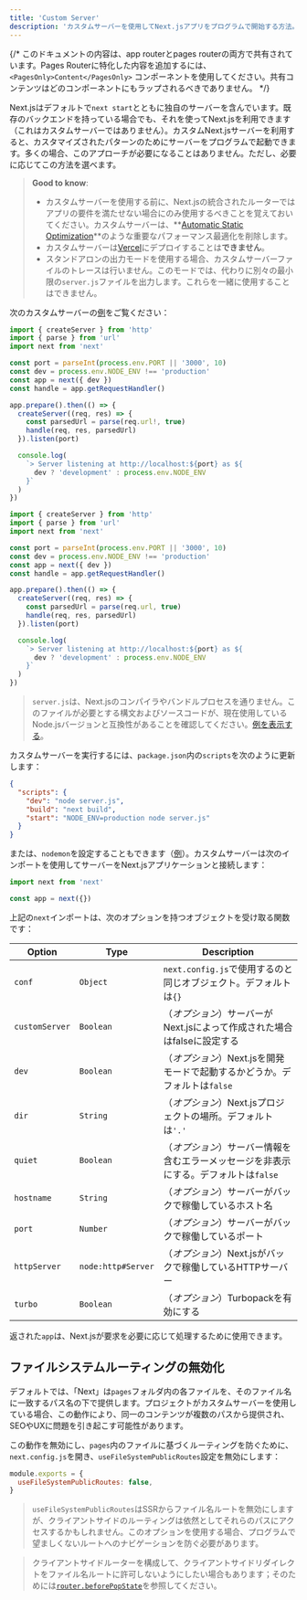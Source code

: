 ```yaml
---
title: 'Custom Server'
description: 'カスタムサーバーを使用してNext.jsアプリをプログラムで開始する方法。'
---
```


{/* このドキュメントの内容は、app routerとpages routerの両方で共有されています。Pages Routerに特化した内容を追加するには、`<PagesOnly>Content</PagesOnly>` コンポーネントを使用してください。共有コンテンツはどのコンポーネントにもラップされるべきでありません。 */}

Next.jsはデフォルトで`next start`とともに独自のサーバーを含んでいます。既存のバックエンドを持っている場合でも、それを使ってNext.jsを利用できます（これはカスタムサーバーではありません）。カスタムNext.jsサーバーを利用すると、カスタマイズされたパターンのためにサーバーをプログラムで起動できます。多くの場合、このアプローチが必要になることはありません。ただし、必要に応じてこの方法を選べます。

> **Good to know**:
>
> - カスタムサーバーを使用する前に、Next.jsの統合されたルーターではアプリの要件を満たせない場合にのみ使用するべきことを覚えておいてください。カスタムサーバーは、**[Automatic Static Optimization](/docs/pages/building-your-application/rendering/automatic-static-optimization)**のような重要なパフォーマンス最適化を削除します。
> - カスタムサーバーは[Vercel](https://vercel.com/frameworks/nextjs)にデプロイすることは**できません**。
> - スタンドアロンの出力モードを使用する場合、カスタムサーバーファイルのトレースは行いません。このモードでは、代わりに別々の最小限の`server.js`ファイルを出力します。これらを一緒に使用することはできません。

次のカスタムサーバーの[例](https://github.com/vercel/next.js/tree/canary/examples/custom-server)をご覧ください：

<Tabs>
<TabItem value="ts" label="TypeScript">

```ts title="server.ts" switcher
import { createServer } from 'http'
import { parse } from 'url'
import next from 'next'

const port = parseInt(process.env.PORT || '3000', 10)
const dev = process.env.NODE_ENV !== 'production'
const app = next({ dev })
const handle = app.getRequestHandler()

app.prepare().then(() => {
  createServer((req, res) => {
    const parsedUrl = parse(req.url!, true)
    handle(req, res, parsedUrl)
  }).listen(port)

  console.log(
    `> Server listening at http://localhost:${port} as ${
      dev ? 'development' : process.env.NODE_ENV
    }`
  )
})
```
</TabItem>
<TabItem value="js" label="JavaScript">

```js title="server.js" switcher
import { createServer } from 'http'
import { parse } from 'url'
import next from 'next'

const port = parseInt(process.env.PORT || '3000', 10)
const dev = process.env.NODE_ENV !== 'production'
const app = next({ dev })
const handle = app.getRequestHandler()

app.prepare().then(() => {
  createServer((req, res) => {
    const parsedUrl = parse(req.url, true)
    handle(req, res, parsedUrl)
  }).listen(port)

  console.log(
    `> Server listening at http://localhost:${port} as ${
      dev ? 'development' : process.env.NODE_ENV
    }`
  )
})
```
</TabItem>
</Tabs>


> `server.js`は、Next.jsのコンパイラやバンドルプロセスを通りません。このファイルが必要とする構文およびソースコードが、現在使用しているNode.jsバージョンと互換性があることを確認してください。[例を表示する](https://github.com/vercel/next.js/tree/canary/examples/custom-server)。

カスタムサーバーを実行するには、`package.json`内の`scripts`を次のように更新します：

```json title="package.json"
{
  "scripts": {
    "dev": "node server.js",
    "build": "next build",
    "start": "NODE_ENV=production node server.js"
  }
}
```

または、`nodemon`を設定することもできます（[例](https://github.com/vercel/next.js/tree/canary/examples/custom-server)）。カスタムサーバーは次のインポートを使用してサーバーをNext.jsアプリケーションと接続します：

```js
import next from 'next'

const app = next({})
```

上記の`next`インポートは、次のオプションを持つオブジェクトを受け取る関数です：

| Option         | Type               | Description                                                                         |
| -------------- | ------------------ | ----------------------------------------------------------------------------------- |
| `conf`         | `Object`           | `next.config.js`で使用するのと同じオブジェクト。デフォルトは`{}`                   |
| `customServer` | `Boolean`          | （_オプション_）サーバーがNext.jsによって作成された場合はfalseに設定する            |
| `dev`          | `Boolean`          | （_オプション_）Next.jsを開発モードで起動するかどうか。デフォルトは`false`          |
| `dir`          | `String`           | （_オプション_）Next.jsプロジェクトの場所。デフォルトは`'.'`                         |
| `quiet`        | `Boolean`          | （_オプション_）サーバー情報を含むエラーメッセージを非表示にする。デフォルトは`false` |
| `hostname`     | `String`           | （_オプション_）サーバーがバックで稼働しているホスト名                               |
| `port`         | `Number`           | （_オプション_）サーバーがバックで稼働しているポート                                 |
| `httpServer`   | `node:http#Server` | （_オプション_）Next.jsがバックで稼働しているHTTPサーバー                            |
| `turbo`        | `Boolean`          | （_オプション_）Turbopackを有効にする                                                |

返された`app`は、Next.jsが要求を必要に応じて処理するために使用できます。

<PagesOnly>

## ファイルシステムルーティングの無効化

デフォルトでは、「Next」は`pages`フォルダ内の各ファイルを、そのファイル名に一致するパス名の下で提供します。プロジェクトがカスタムサーバーを使用している場合、この動作により、同一のコンテンツが複数のパスから提供され、SEOやUXに問題を引き起こす可能性があります。

この動作を無効にし、`pages`内のファイルに基づくルーティングを防ぐために、`next.config.js`を開き、`useFileSystemPublicRoutes`設定を無効にします：

```js title="next.config.js"
module.exports = {
  useFileSystemPublicRoutes: false,
}
```

> `useFileSystemPublicRoutes`はSSRからファイル名ルートを無効にしますが、クライアントサイドのルーティングは依然としてそれらのパスにアクセスするかもしれません。このオプションを使用する場合、プログラムで望ましくないルートへのナビゲーションを防ぐ必要があります。

> クライアントサイドルーターを構成して、クライアントサイドリダイレクトをファイル名ルートに許可しないようにしたい場合もあります；そのためには[`router.beforePopState`](/docs/pages/api-reference/functions/use-router#routerbeforepopstate)を参照してください。

</PagesOnly>